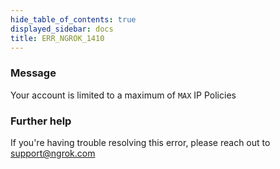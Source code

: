 ```yaml
---
hide_table_of_contents: true
displayed_sidebar: docs
title: ERR_NGROK_1410
---
```




### Message

Your account is limited to a maximum of `MAX` IP Policies

<ErrorDetails error="err_ngrok_1410" />

### Further help

If you're having trouble resolving this error, please reach out to [support@ngrok.com](mailto:support@ngrok.com?subject=Help%20with%20ERR_NGROK_1410)

